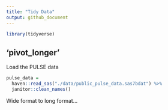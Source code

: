 ```yaml
---
title: "Tidy Data"
output: github_document
---
```


```r
library(tidyverse)
```

## 'pivot_longer'

Load the PULSE data

```r
pulse_data = 
  haven::read_sas("./data/public_pulse_data.sas7bdat") %>% 
  janitor::clean_names()
```

Wide format to long format...

```r

```

